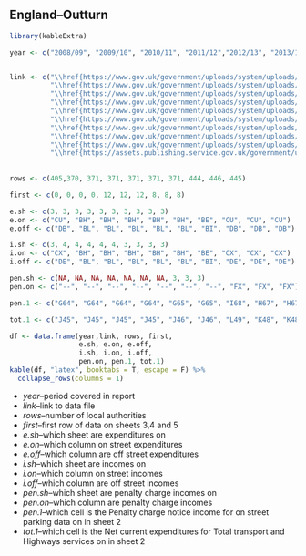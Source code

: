 
## England--Outturn
```r
library(kableExtra)

year <- c("2008/09", "2009/10", "2010/11", "2011/12","2012/13", "2013/14", "2014/15", "2015/16", "2016/17", "2017/18")


link <- c("\\href{https://www.gov.uk/government/uploads/system/uploads/attachment_data/file/397002/Revenue_Outturn__RO2__data_2008-09_by_LA_-_Revised_17-Nov-2011.xls}{xls}",
          "\\href{https://www.gov.uk/government/uploads/system/uploads/attachment_data/file/387065/RO2.xls}{xls}",
          "\\href{https://www.gov.uk/government/uploads/system/uploads/attachment_data/file/16448/Revenue_Outturn__RO2__data_2010-11_by_LA_-_27-Nov-2012-v2.xls}{xls}",
          "\\href{https://www.gov.uk/government/uploads/system/uploads/attachment_data/file/262061/Revenue_Outturn__RO2__data_2011-12_by_LA_-_Revised_28-Nov-2013.xls}{xls}",
          "\\href{https://www.gov.uk/government/uploads/system/uploads/attachment_data/file/282558/Revenue_Outturn__RO2__data_2012-13_by_LA__Revised__-_18-Feb-2014.xls}{xls}",
          "\\href{https://www.gov.uk/government/uploads/system/uploads/attachment_data/file/381066/Revenue_Outturn__RO2__data_2013-14_by_LA.xls}{xls}",
          "\\href{https://www.gov.uk/government/uploads/system/uploads/attachment_data/file/497099/Revenue_Outturn__RO2__data_2014-15_by_LA_-_02-Feb-2016.xls}{xls}",
          "\\href{https://www.gov.uk/government/uploads/system/uploads/attachment_data/file/659790/RO2_2015-16_data_by_LA_-_Revision.xlsx}{xlsx}",
          "\\href{https://www.gov.uk/government/uploads/system/uploads/attachment_data/file/659775/RO2_2016-17_data_by_LA.xlsx}{xlsx}",
          "\\href{https://assets.publishing.service.gov.uk/government/uploads/system/uploads/attachment_data/file/757366/RO2_2017-18_data_by_LA.xlsx}{xlsx}")
              
 
rows <- c(405,370, 371, 371, 371, 371, 371, 444, 446, 445)

first <- c(0, 0, 0, 0, 12, 12, 12, 8, 8, 8)

e.sh <- c(3, 3, 3, 3, 3, 3, 3, 3, 3, 3) 
e.on <- c("CU", "BH", "BH", "BH", "BH", "BH", "BE", "CU", "CU", "CU")
e.off <- c("DB", "BL", "BL", "BL", "BL", "BL", "BI", "DB", "DB", "DB")

i.sh <- c(3, 4, 4, 4, 4, 4, 3, 3, 3, 3) 
i.on <- c("CX", "BH", "BH", "BH", "BH", "BH", "BE", "CX", "CX", "CX")
i.off <- c("DE", "BL", "BL", "BL", "BL", "BL", "BI", "DE", "DE", "DE")

pen.sh <- c(NA, NA, NA, NA, NA, NA, NA, 3, 3, 3) 
pen.on <- c("--", "--", "--", "--", "--", "--", "--", "FX", "FX", "FX")

pen.1 <- c("G64", "G64", "G64", "G64", "G65", "G65", "I68", "H67", "H67", "H67")

tot.1 <- c("J45", "J45", "J45", "J45", "J46", "J46", "L49", "K48", "K48", "K48")

df <- data.frame(year,link, rows, first,
                 e.sh, e.on, e.off, 
                 i.sh, i.on, i.off, 
                 pen.on, pen.1, tot.1)
kable(df, "latex", booktabs = T, escape = F) %>%
  collapse_rows(columns = 1)
```

  
* *year*--period covered in report
* *link*--link to data file
* *rows*--number of local authorities
* *first*--first row of data on sheets 3,4 and 5
* *e.sh*--which sheet are expenditures on
* *e.on*--which column on street expenditures
* *e.off*--which column are off street expenditures
* *i.sh*--which sheet are incomes on
* *i.on*--which column on street incomes
* *i.off*--which column are off street incomes
* *pen.sh*--which sheet are penalty charge incomes on
* *pen.on*--which column are penalty charge incomes
* *pen.1*--which cell is the  Penalty charge notice income for on street parking data on in sheet 2
* *tot.1*--which cell is the Net current expenditures for Total transport and Highways services on in sheet 2